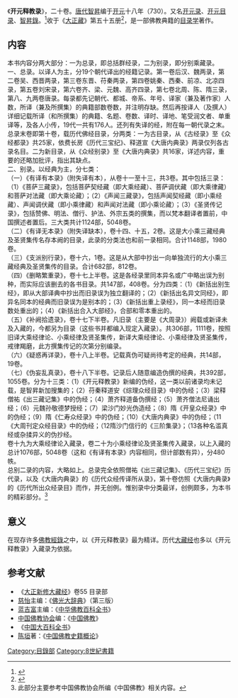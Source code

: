 {{More footnotes|time=2017-07-30T14:13:02+00:00}}
《'''开元释教录'''》，二十卷。[[唐代|唐代]][[智昇|智昇]]编于[[开元|开元]]十八年（730）。又名[[开元释教录|开元录]]、[[开元释教录|开元目录]]、[[开元释教录|智昇錄]]。<ref>{{Cite book|title=佛光大辞典|last=释|first=慈怡|publisher=北京图书馆出版社|year=2004|isbn=7501326088|location=北京|pages=5303}}</ref>收于《[[大正藏|大正藏]]》第五十五册<ref>{{Cite book|title=中国大百科全书·宗教|last=中国大百科全书总编辑委员会|first=|publisher=中国大百科全书出版社|year=2004|isbn=7-5000-5997-3|location=北京|pages=}}</ref>，是一部佛教典籍的[[目录学|目录学]]著作。

== 内容 ==
本书内容分两大部分：一为总录，即总括群经录，二为别录，即分别乘藏录。<br>一、总录。以译人为主，分19个朝代译出的经籍记录。第一卷后汉、魏两录，第二卷吴、西晋两录，第三卷东晋、苻秦两录，第四卷姚秦、西秦、前凉、北凉四录，第五卷刘宋录，第六卷齐、梁、元魏、高齐四录，第七卷北周、陈、隋三录，第八、九两卷唐录。每录都先记朝代、都城、帝系、年号、译家（兼及著作家）人数，所译（兼及所撰集）的典籍部数卷数，并注明存缺。然后再按译人（及撰人）详细记载所译（和所撰集）的典籍、名题、卷数、译时、译地、笔受润文者、单重译等，及各人小传，19代一共有176人。还列有失译的经，附在每一朝代录之末。<br>总录末卷即第十卷，载历代佛经目录，分两类：一为古目录，从《古经录》至《众经都录》共25家，依费长房《历代三宝纪》、释道宣《大唐内典录》两录仅列各古录名目。二为新目录，从《众经别录》至《大唐内典录》共16家，详述内容，重要的还略加批评，指出其缺点。<br>二、别录。以经典为主，分七类：<br>（一）《有译有本录》（附失译有本），从卷十一至十三，共3卷。其中包括三录：（1）《菩萨三藏录》，包括菩萨契经藏（即大乘经藏）、菩萨调伏藏（即大乘律藏）和菩萨对法藏（即大乘论藏）；（2）《声闻三藏录》，包括声闻契经藏（即小乘经藏）、声闻调伏藏（即小乘律藏）和声闻对法藏（即小乘论藏）；（3）《圣贤传记录》，包括赞佛、明法、僧行、护法、外宗五类的撰集，而以梵本翻译者置前，中国撰述者置后。三大类共计1124部，5048卷。<br>（二）《有译无本录》（附失译缺本），卷十四、十五，2卷。这是大小乘三藏经典及圣贤集传名存本阙的目录，此录的分类法也和前一录相同。合计1148部，1980卷。<br>（三）《支派别行录》，卷十六，1卷。这是从大部中抄出一向单独流行的大小乘三藏经典及圣贤集传的目录。合计682部，812卷。<br>（四）《删略繁重录》，卷十七上半卷。这是各经录里同本异名或广中略出误为别种，而实际应该删去的各书目录。共147部，408卷。分为四类：（1）《新括出别生经》，即从大部译典中抄出而旧录误为独立翻译的；（2）《新括出名异文同经》，即异名同本的经典而旧录误为是别本的；（3）《新括出重上录经》，同一本经而旧录数处重出的；（4）《新括出合入大部经》，合部和零本重出的。<br>（五）《补阙拾遗录》，卷十七下半卷。凡旧录（主要是《大周录》）阙载或新译未及入藏的，今都另为目录（这些书并都编入现定入藏录）。共306部，1111卷，按照旧译大乘经律论、小乘经律及贤圣集传，新译大乘经律论、小乘经律及贤圣集传，戒律羯磨，此方撰集传记的次第分别编录。<br>（六）《疑惑再详录》，卷十八上半卷。记载真伪可疑尚待考定的经典，共14部，19卷。<br>（七）《伪妄乱真录》，卷十八下半卷。记录后人随意编造伪撰的经典，共392部，1055卷。分为十三类：（1）《开元释教录》新编的伪经，这一类以前诸录均未记载，是智昇新加搜集的；（2）苻秦释道安《综理众经目录》中的伪经；（3）梁释僧祐《出三藏记集》中的伪经；（4）萧齐释道备伪撰经；（5）萧齐僧法尼诵出经；（6）元魏孙敬德梦授经；（7）梁沙门妙光伪造经；（8）隋《开皇众经录》中的伪经；（9）隋《仁寿众经录》中的伪经；（10）《大唐内典录》中的伪经；（11《大周刊定众经目录》中的伪经；（12隋沙门信行的《三阶集录》；（13各种名滥真经或杂揉异义的伪抄经。<br>卷十九为大乘经律论入藏录，卷二十为小乘经律论及贤圣集传入藏录，以上入藏的总计1076部，5048卷（这和《有译有本录》内容相同，但计部数有异），分480帙。<br>总别二录的内容，大略如上。总录完全依照僧祐《出三藏记集》、《历代三宝纪》历代录，以及《大唐内典录》的《历代众经传译所从录》，第十卷仿照《大唐内典录》的《历代所出众经录目》而作，并无创例。惟别录中分类最详，创例颇多，为本书的精彩部分。<ref>此部分主要参考中国佛教协会所编《中国佛教》相关内容。</ref><br>

== 意义 ==
在现存许多[[佛經目錄|佛教經錄]]之中，以《开元释教录》最为精详。历代[[大藏经|大藏经]]也多以《开元释教录》入藏录为依据。

==参考文献==
{{reflist}}
*《[[大正新修大藏经|大正新修大藏经]]》卷55 目录部
*[[慈怡|慈怡]]主编：《[[佛光大辞典|佛光大辞典]]》（第三版）
*[[蓝吉富|蓝吉富]]主编：《[[中华佛教百科全书|中华佛教百科全书]]》
*[[中国佛教协会|中国佛教协会]]编：《[[中国佛教|中国佛教]]》
*《[[中国大百科全书|中国大百科全书]]》
*[[陈垣|陈垣]]著：《[http://www.books.com.tw/exep/assp.php/jamezku/products/0010480970?utm_source=jamezku&utm_medium=ap-books&utm_content=recommend&utm_campaign=ap-201804 中国佛教史籍概论]》

{{漢傳佛教}}
{{China-buddhism-book-shihui}}

[[Category:目錄部|Category:目錄部]]
[[Category:8世紀書籍|Category:8世紀書籍]]